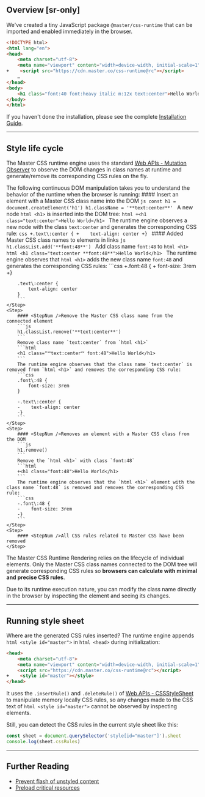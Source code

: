 ## Overview [sr-only]
We've created a tiny JavaScript package `@master/css-runtime` that can be imported and enabled immediately in the browser.
```html
<!DOCTYPE html>
<html lang="en">
<head>
    <meta charset="utf-8">
    <meta name="viewport" content="width=device-width, initial-scale=1">
+    <script src="https://cdn.master.co/css-runtime@rc"></script>
    …
</head>
<body>
    <h1 class="font:40 font:heavy italic m:12x text:center">Hello World</h1>
</body>
</html>
```
If you haven't done the installation, please see the complete [Installation Guide](/guide/installation).

---

## Style life cycle
The Master CSS runtime engine uses the standard [Web APIs - Mutation Observer](https://developer.mozilla.org/zh-TW/docs/Web/API/MutationObserver) to observe the DOM changes in class names at runtime and generate/remove its corresponding CSS rules on the fly.

The following continuous DOM manipulation takes you to understand the behavior of the runtime when the browser is running:
<StepSection>
    <Step>
        #### <StepNum />Insert an element with a Master CSS class name into the DOM
        ```js
            const h1 = document.createElement('h1')
            h1.className = '**text:center**'
        ```
        A new node `html <h1>` is inserted into the DOM tree:
        ```html
        +<h1 class="text:center">Hello World</h1>
        ```
        The runtime engine observes a new node with the class `text:center` and generates the corresponding CSS rule:
        ```css
        +.text\:center {
        +    text-align: center
        +}
        ```
    </Step>
    <Step>
        #### <StepNum />Added Master CSS class names to elements in links
        ```js
        h1.classList.add('**font:48**')
        ```
        Add class name `font:48` to `html <h1>`
        ```html
        <h1 class="text:center **font:48**">Hello World</h1>
        ```
        The runtime engine observes that `html <h1>` adds the new class name `font:48` and generates the corresponding CSS rules:
        ```css
        +.font\:48 {
        +    font-size: 3rem
        +}

        .text\:center {
            text-align: center
        }
        ```
    </Step>
    <Step>
        #### <StepNum />Remove the Master CSS class name from the connected element
        ```js
        h1.classList.remove('**text:center**')
        ```
        Remove class name `text:center` from `html <h1>`
        ```html
        <h1 class="˟˟text:center˟˟ font:48">Hello World</h1>
        ```
        The runtime engine observes that the class name `text:center` is removed from `html <h1>` and removes the corresponding CSS rule:
        ```css
        .font\:48 {
            font-size: 3rem
        }

        -.text\:center {
        -    text-align: center
        -}
        ```
    </Step>
    <Step>
        #### <StepNum />Removes an element with a Master CSS class from the DOM
        ```js
        h1.remove()
        ```
        Remove the `html <h1>` with class `font:48`
        ```html
        +<h1 class="font:48">Hello World</h1>
        ```
        The runtime engine observes that the `html <h1>` element with the class name `font:48` is removed and removes the corresponding CSS rule:
        ```css
        -.font\:48 {
        -    font-size: 3rem
        -}
        ```
    </Step>
    <Step>
        #### <StepNum />All CSS rules related to Master CSS have been removed
    </Step>
</StepSection>

The Master CSS Runtime Rendering relies on the lifecycle of individual elements. Only the Master CSS class names connected to the DOM tree will generate corresponding CSS rules so **browsers can calculate with minimal and precise CSS rules**.

Due to its runtime execution nature, you can modify the class name directly in the browser by inspecting the element and seeing its changes.

---

## Running style sheet
Where are the generated CSS rules inserted? The runtime engine appends `html <style id="master">` in `html <head>` during initialization:
```html
<head>
    <meta charset="utf-8">
    <meta name="viewport" content="width=device-width, initial-scale=1">
    <script src="https://cdn.master.co/css-runtime@rc"></script>
+    <style id="master"></style>
</head>
```

It uses the `.insertRule()` and `.deleteRule()` of [Web APIs - CSSStyleSheet](https://developer.mozilla.org/en-US/docs/Web/API/CSSStyleSheet) to manipulate memory locally CSS rules, so any changes made to the CSS text of `html <style id="master">` cannot be observed by inspecting elements.

Still, you can detect the CSS rules in the current style sheet like this:
```js
const sheet = document.querySelector('style[id="master"]').sheet
console.log(sheet.cssRules)
```

---

## Further Reading

- [Prevent flash of unstyled content](/guide/flash-of-unstyled-content)
- [Preload critical resources](/guide/preload-critical-resources)
